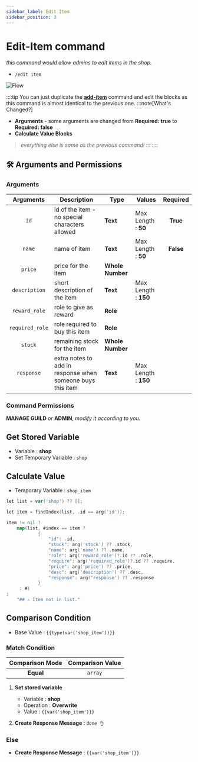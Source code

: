 ```yaml
---
sidebar_label: Edit Item
sidebar_position: 3
---
```



# Edit-Item command

*this command would allow admins to edit items in the shop.*
- `/edit item`  

![Flow](../../../static/flows/eco/edit.png)  

::::tip
You can just duplicate the [**add-item**](add-item.mdx) command and edit the blocks as this command is almost identical to the previous one.
:::note[What's Changed?]
- **Arguments** - some arguments are changed from **Required: true** to **Required: false**
- **Calculate Value Blocks**

> *everything else is same as the previous command!*
:::
::::

## 🛠️ Arguments and Permissions
### Arguments
| Arguments | Description | Type | Values | Required |
| :---: | --- | --- | --- | :---: |
| `id` | id of the item - no special characters allowed | **Text** | Max Length : **50** | **True** <On className="inline-svg" /> |
| `name` | name of item | **Text** | Max Length : **50** | **False** <Off className="inline-svg" /> |
| `price` | price for the item | **Whole Number** |  | <Off className="inline-svg" /> |
| `description` | short description of the item | **Text** | Max Length : **150** | <Off className="inline-svg" /> |
| `reward_role` | role to give as reward | **Role** |  | <Off className="inline-svg" /> |
| `required_role` | role required to buy this item | **Role** |  | <Off className="inline-svg" /> |
| `stock` | remaining stock for the item | **Whole Number** |  | <Off className="inline-svg" /> |
| `response` | extra notes to add in response when someone buys this item | **Text** | Max Length : **150** | <Off className="inline-svg" /> |


### Command Permissions
**MANAGE GUILD** *or* **ADMIN**, *modify it according to you.*

## Get Stored Variable
- Variable : **shop**
- Set Temporary Variable : `shop`

## Calculate Value
- Temporary Variable : `shop_item`
```go title="Expression"
let list = var('shop') ?? [];

let item = findIndex(list, .id == arg('id'));

item != nil ?
    map(list, #index == item ?
            {
                "id": .id,
                "stock": arg('stock') ?? .stock,
                "name": arg('name') ?? .name,
                "role": arg('reward_role')?.id ?? .role,
                "require": arg('required_role')?.id ?? .require,
                "price": arg('price') ?? .price,
                "desc": arg('description') ?? .desc,
                "response": arg('response') ?? .response
            }
     : #)
:
    "## ⚠️ Item not in list."
```

## Comparison Condition
- Base Value : `{{type(var('shop_item'))}}`

### Match Condition <Match className="inline-svg" />
| Comparison Mode | Comparison Value |
| :---: | :---: |
| **Equal** | `array` |

1. **Set stored variable**
    - Variable : **shop**
    - Operation : **Overwrite**
    - Value : `{{var('shop_item')}}`  

2. **Create Response Message** : `done 👌`  

### Else <Else className="inline-svg" />
- **Create Response Message** : `{{var('shop_item')}}`